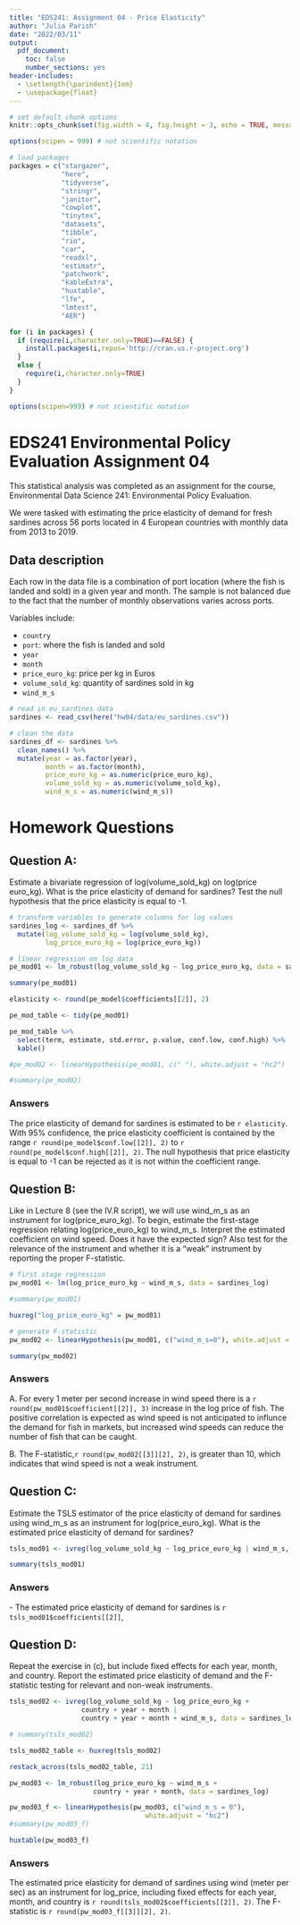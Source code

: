 ```yaml
---
title: "EDS241: Assignment 04 - Price Elasticity"
author: "Julia Parish"
date: "2022/03/11"
output: 
  pdf_document:
    toc: false
    number_sections: yes
header-includes:
  - \setlength{\parindent}{1em}
  - \usepackage{float}
---
```


```r
# set default chunk options
knitr::opts_chunk$set(fig.width = 4, fig.height = 3, echo = TRUE, message = FALSE, warning = FALSE)

options(scipen = 999) # not scientific notation

```

```r
# load packages
packages = c("stargazer", 
             "here",
             "tidyverse",
             "stringr", 
             "janitor", 
             "cowplot", 
             "tinytex", 
             "datasets", 
             "tibble",
             "rio",
             "car",
             "readxl",
             "estimatr",
             "patchwork", 
             "kableExtra",
             "huxtable", 
             "lfe",
             "lmtest",
             "AER")

for (i in packages) {
  if (require(i,character.only=TRUE)==FALSE) {
    install.packages(i,repos='http://cran.us.r-project.org')
  }
  else {
    require(i,character.only=TRUE)
  }
}

options(scipen=999) # not scientific notation
```

# EDS241 Environmental Policy Evaluation Assignment 04

\noindent This statistical analysis was completed as an assignment for the course, Environmental Data Science 241: Environmental Policy Evaluation. 

We were tasked with estimating the price elasticity of demand for fresh sardines across 56 ports located in 4 European countries with monthly data from 2013 to 2019. 

## Data description 

Each row in the data file is a combination of port location (where the fish is landed and sold) in a given year and month. The sample is not balanced due to the fact that the number of monthly observations varies across ports.

Variables include: 

- `country`
- `port`: where the fish is landed and sold 
- `year`
- `month`
- `price_euro_kg`: price per kg in Euros 
- `volume_sold_kg`: quantity of sardines sold in kg 
- `wind_m_s`

```r
# read in eu_sardines data
sardines <- read_csv(here("hw04/data/eu_sardines.csv"))

# clean the data
sardines_df <- sardines %>% 
  clean_names() %>% 
  mutate(year = as.factor(year),
         month = as.factor(month), 
         price_euro_kg = as.numeric(price_euro_kg), 
         volume_sold_kg = as.numeric(volume_sold_kg),
         wind_m_s = as.numeric(wind_m_s))
```

# Homework Questions

## Question A:

\noindent Estimate a bivariate regression of log(volume_sold_kg) on log(price euro_kg). What is the price elasticity of demand for sardines? Test the null hypothesis that the price elasticity is equal to -1.

```r
# transform variables to generate columns for log values
sardines_log <- sardines_df %>% 
  mutate(log_volume_sold_kg = log(volume_sold_kg), 
         log_price_euro_kg = log(price_euro_kg))
```

```r
# linear regression on log data
pe_mod01 <- lm_robust(log_volume_sold_kg ~ log_price_euro_kg, data = sardines_log)

summary(pe_mod01)
```

```r
elasticity <- round(pe_model$coefficients[[2]], 2)
```

```r
pe_mod_table <- tidy(pe_mod01)

pe_mod_table %>% 
  select(term, estimate, std.error, p.value, conf.low, conf.high) %>%
  kable()
```

```r
#pe_mod02 <- linearHypothesis(pe_mod01, c(" "), white.adjust = "hc2")

#summary(pe_mod02)
```


### Answers\

\noindent The price elasticity of demand for sardines is estimated to be `r elasticity`. With 95% confidence, the price elasticity coefficient is contained by the range `r round(pe_model$conf.low[[2]], 2)` to `r round(pe_model$conf.high[[2]], 2)`. The null hypothesis that price elasticity is equal to -1 can be rejected as it is not within the coefficient range. 

## Question B:

\noindent Like in Lecture 8 (see the IV.R script), we will use wind_m_s as an instrument for log(price_euro_kg). To begin, estimate the first-stage regression relating log(price_euro_kg) to wind_m_s. Interpret the estimated coefficient on wind speed. Does it have the expected sign? Also test for the relevance of the instrument and whether it is a “weak” instrument by reporting the proper F-statistic.

```r
# first stage regression
pw_mod01 <- lm(log_price_euro_kg ~ wind_m_s, data = sardines_log)

#summary(pw_mod01)

huxreg("log_price_euro_kg" = pw_mod01)
```

```r
# generate F-statistic
pw_mod02 <- linearHypothesis(pw_mod01, c("wind_m_s=0"), white.adjust = "hc2")

summary(pw_mod02)

```

### Answers\

\noindent A. For every 1 meter per second increase in wind speed there is a `r round(pw_mod01$coefficient[[2]], 3)` increase in the log price of fish. The positive correlation is expected as wind speed is not anticipated to influnce the demand for fish in markets, but increased wind speeds can reduce the number of fish that can be caught.

\noindent B. The F-statistic,`r round(pw_mod02[[3]][2], 2)`, is greater than 10, which indicates that wind speed is not a weak instrument.

## Question C:

\noindent Estimate the TSLS estimator of the price elasticity of demand for sardines using wind_m_s as an instrument for log(price_euro_kg). What is the estimated price elasticity of demand for sardines?

```r
tsls_mod01 <- ivreg(log_volume_sold_kg ~ log_price_euro_kg | wind_m_s, data = sardines_log)

summary(tsls_mod01)
```

### Answers\

\noindent - The estimated price elasticity of demand for sardines is `r tsls_mod01$coefficients[[2]]`,

## Question D:

\noindent Repeat the exercise in (c), but include fixed effects for each year, month, and country. Report the estimated price elasticity of demand and the F-statistic testing for relevant and non-weak instruments.

```r
tsls_mod02 <- ivreg(log_volume_sold_kg ~ log_price_euro_kg + 
                  country + year + month | 
                  country + year + month + wind_m_s, data = sardines_log)

# summary(tsls_mod02)

tsls_mod02_table <- huxreg(tsls_mod02)
```

```r
restack_across(tsls_mod02_table, 21)
```

```r
pw_mod03 <- lm_robust(log_price_euro_kg ~ wind_m_s + 
                     country + year + month, data = sardines_log)

pw_mod03_f <- linearHypothesis(pw_mod03, c("wind_m_s = 0"), 
                                  white.adjust = "hc2")
#summary(pw_mod03_f)

huxtable(pw_mod03_f)
```

### Answers\

\noindent The estimated price elasticity for demand of sardines using wind (meter per sec) as an instrument for log_price, including fixed effects for each year, month, and country is `r round(tsls_mod02$coefficients[[2]], 2)`. The F-statistic is `r round(pw_mod03_f[[3]][2], 2)`. 

